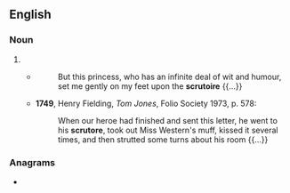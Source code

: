 ==English==
===Noun===
{{en-noun}}

# {{obsolete form of|en|escritoire}}
#* {{RQ:Swift Gulliver|II|III}}
#*: But this princess, who has an infinite deal of wit and humour, set me gently on my feet upon the '''scrutoire''' {{...}}
#* '''1749''', Henry Fielding, ''Tom Jones'', Folio Society 1973, p. 578:
#*: When our heroe had finished and sent this letter, he went to his '''scrutore''', took out Miss Western's muff, kissed it several times, and then strutted some turns about his room {{...}}

===Anagrams===
* {{anagrams|en|a=ceorrstu|Courters|courters|rectours}}